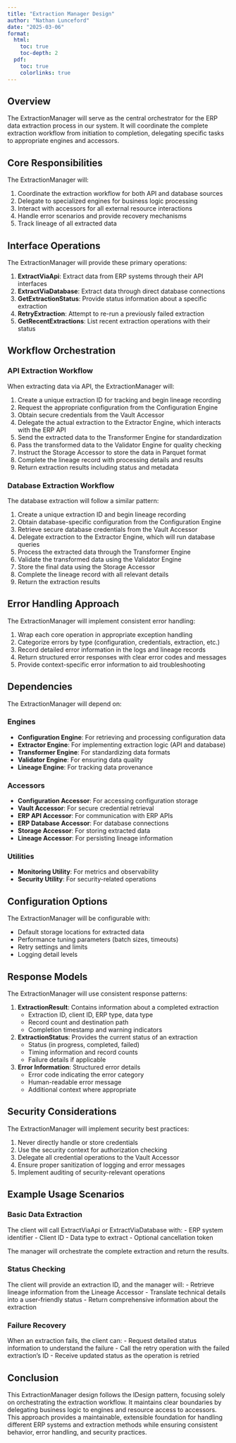```yaml
---
title: "Extraction Manager Design"
author: "Nathan Lunceford"
date: "2025-03-06"
format:
  html:
    toc: true
    toc-depth: 2
  pdf:
    toc: true
    colorlinks: true
---
```



## Overview

The ExtractionManager will serve as the central orchestrator for the ERP data extraction process in our system. It will coordinate the complete extraction workflow from initiation to completion, delegating specific tasks to appropriate engines and accessors.

## Core Responsibilities

The ExtractionManager will:

1. Coordinate the extraction workflow for both API and database sources
2. Delegate to specialized engines for business logic processing
3. Interact with accessors for all external resource interactions
4. Handle error scenarios and provide recovery mechanisms
5. Track lineage of all extracted data

## Interface Operations

The ExtractionManager will provide these primary operations:

1. **ExtractViaApi**: Extract data from ERP systems through their API interfaces
2. **ExtractViaDatabase**: Extract data through direct database connections
3. **GetExtractionStatus**: Provide status information about a specific extraction
4. **RetryExtraction**: Attempt to re-run a previously failed extraction
5. **GetRecentExtractions**: List recent extraction operations with their status

## Workflow Orchestration

### API Extraction Workflow

When extracting data via API, the ExtractionManager will:

1. Create a unique extraction ID for tracking and begin lineage recording
2. Request the appropriate configuration from the Configuration Engine
3. Obtain secure credentials from the Vault Accessor
4. Delegate the actual extraction to the Extractor Engine, which interacts with the ERP API
5. Send the extracted data to the Transformer Engine for standardization
6. Pass the transformed data to the Validator Engine for quality checking
7. Instruct the Storage Accessor to store the data in Parquet format
8. Complete the lineage record with processing details and results
9. Return extraction results including status and metadata

### Database Extraction Workflow

The database extraction will follow a similar pattern:

1. Create a unique extraction ID and begin lineage recording
2. Obtain database-specific configuration from the Configuration Engine
3. Retrieve secure database credentials from the Vault Accessor
4. Delegate extraction to the Extractor Engine, which will run database queries
5. Process the extracted data through the Transformer Engine
6. Validate the transformed data using the Validator Engine
7. Store the final data using the Storage Accessor
8. Complete the lineage record with all relevant details
9. Return the extraction results

## Error Handling Approach

The ExtractionManager will implement consistent error handling:

1. Wrap each core operation in appropriate exception handling
2. Categorize errors by type (configuration, credentials, extraction, etc.)
3. Record detailed error information in the logs and lineage records
4. Return structured error responses with clear error codes and messages
5. Provide context-specific error information to aid troubleshooting

## Dependencies

The ExtractionManager will depend on:

### Engines
- **Configuration Engine**: For retrieving and processing configuration data
- **Extractor Engine**: For implementing extraction logic (API and database)
- **Transformer Engine**: For standardizing data formats
- **Validator Engine**: For ensuring data quality
- **Lineage Engine**: For tracking data provenance

### Accessors
- **Configuration Accessor**: For accessing configuration storage
- **Vault Accessor**: For secure credential retrieval
- **ERP API Accessor**: For communication with ERP APIs
- **ERP Database Accessor**: For database connections
- **Storage Accessor**: For storing extracted data
- **Lineage Accessor**: For persisting lineage information

### Utilities
- **Monitoring Utility**: For metrics and observability
- **Security Utility**: For security-related operations

## Configuration Options

The ExtractionManager will be configurable with:

- Default storage locations for extracted data
- Performance tuning parameters (batch sizes, timeouts)
- Retry settings and limits
- Logging detail levels

## Response Models

The ExtractionManager will use consistent response patterns:

1. **ExtractionResult**: Contains information about a completed extraction
   - Extraction ID, client ID, ERP type, data type
   - Record count and destination path
   - Completion timestamp and warning indicators

2. **ExtractionStatus**: Provides the current status of an extraction
   - Status (in progress, completed, failed)
   - Timing information and record counts
   - Failure details if applicable

3. **Error Information**: Structured error details
   - Error code indicating the error category
   - Human-readable error message
   - Additional context where appropriate

## Security Considerations

The ExtractionManager will implement security best practices:

1. Never directly handle or store credentials
2. Use the security context for authorization checking
3. Delegate all credential operations to the Vault Accessor
4. Ensure proper sanitization of logging and error messages
5. Implement auditing of security-relevant operations


## Example Usage Scenarios

### Basic Data Extraction

The client will call ExtractViaApi or ExtractViaDatabase with:
- ERP system identifier
- Client ID
- Data type to extract
- Optional cancellation token

The manager will orchestrate the complete extraction and return the results.

### Status Checking

The client will provide an extraction ID, and the manager will:
- Retrieve lineage information from the Lineage Accessor
- Translate technical details into a user-friendly status
- Return comprehensive information about the extraction

### Failure Recovery

When an extraction fails, the client can:
- Request detailed status information to understand the failure
- Call the retry operation with the failed extraction's ID
- Receive updated status as the operation is retried

## Conclusion

This ExtractionManager design follows the IDesign pattern, focusing solely on orchestrating the extraction workflow. It maintains clear boundaries by delegating business logic to engines and resource access to accessors. This approach provides a maintainable, extensible foundation for handling different ERP systems and extraction methods while ensuring consistent behavior, error handling, and security practices.